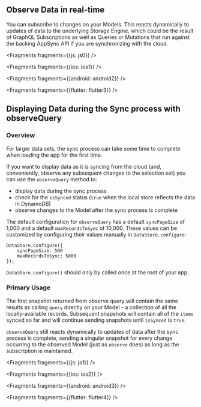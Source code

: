 ## Observe Data in real-time

You can subscribe to changes on your Models. This reacts dynamically to updates of data to the underlying Storage Engine, which could be the result of GraphQL Subscriptions as well as Queries or Mutations that run against the backing AppSync API if you are synchronizing with the cloud.


<Fragments fragments={{js: js0}} />


<Fragments fragments={{ios: ios1}} />


<Fragments fragments={{android: android2}} />


<Fragments fragments={{flutter: flutter3}} />

## Displaying Data during the Sync process with observeQuery

### Overview

For larger data sets, the sync process can take some time to complete when loading the app for the first time.

If you want to display data as it is syncing from the cloud (and, conveniently, observe any subsequent changes to the selection set) you can use the `observeQuery` method to:

- display data during the sync process
- check for the `isSynced` status (`true` when the local store reflects the data in DynamoDB)
- observe changes to the Model after the sync process is complete

<Callout>

The default configuration for `observeQuery` has a default `syncPageSize` of 1,000 and a default `maxRecordsToSync` of 10,000. These values can be customized by configuring their values manually in `DataStore.configure`:

</Callout>

```
DataStore.configure({
    syncPageSize: 500
    maxRecordsToSync: 5000
});
```

<Callout warning>

`DataStore.configure()` should only by called once at the root of your app.

</Callout>

### Primary Usage

The first snapshot returned from observe query will contain the same results as calling `query` directly on your Model - a collection of all the locally-available records. Subsequent snapshots will contain all of the `items` synced so far and will continue sending snapshots until `isSynced` is `true`.

`observeQuery` still reacts dynamically to updates of data after the sync process is complete, sending a singular snapshot for every change occurring to the observed Model (just as `observe` does) as long as the subscription is maintained.


<Fragments fragments={{js: js1}} />


<Fragments fragments={{ios: ios2}} />


<Fragments fragments={{android: android3}} />


<Fragments fragments={{flutter: flutter4}} />
